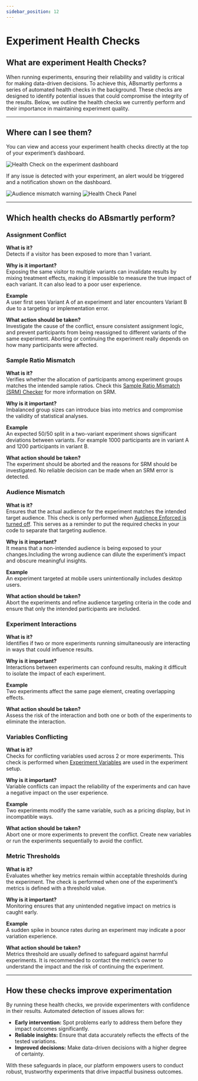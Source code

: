 ```yaml
---
sidebar_position: 12
---
```



# Experiment Health Checks


## What are experiment Health Checks?

When running experiments, ensuring their reliability and validity is critical for making data-driven decisions. To achieve this, ABsmartly performs a series of automated health checks in the background. These checks are designed to identify potential issues that could compromise the integrity of the results. Below, we outline the health checks we currently perform and their importance in maintaining experiment quality.

---
## Where can I see them?
You can view and access your experiment health checks directly at the top of your experiment’s dashboard.


<Image img="experiment-dashboard/health-checks-0-6.png" alt="Health Check on the experiment dashboard" maxWidth="60rem" />

 If any issue is detected with your experiment, an alert would be triggered and a notification shown on the dashboard.

<Image img="experiment-dashboard/health-checks-audience-mismatch.png" alt="Audience mismatch warning" maxWidth="60rem" />

<Image img="experiment-dashboard/health-checks-panel.png" alt="Health Check Panel" maxWidth="25rem" />

--- 
## Which health checks do ABsmartly perform?

### Assignment Conflict

**What is it?**  
Detects if a visitor has been exposed to more than 1 variant.  

**Why is it important?**  
Exposing the same visitor to multiple variants can invalidate results by mixing treatment effects, making it impossible to measure the true impact of each variant. It can also lead to a poor user experience.

**Example**  
A user first sees Variant A of an experiment and later encounters Variant B due to a targeting or implementation error.

**What action should be taken?**  
Investigate the cause of the conflict, ensure consistent assignment logic, and prevent participants from being reassigned to different variants of the same experiment. Aborting or continuing the experiment really depends on how many participants were affected.


### Sample Ratio Mismatch
**What is it?**  
Verifies whether the allocation of participants among experiment groups matches the intended sample ratios. Check this [Sample Ratio Mismatch (SRM) Checker](https://www.lukasvermeer.nl/srm/) for more information on SRM.

**Why is it important?**  
Imbalanced group sizes can introduce bias into metrics and compromise the validity of statistical analyses.

**Example**  
An expected 50/50 split in a two-variant experiment shows significant deviations between variants. For example 1000 participants are in variant A and 1200 participants in variant B.

**What action should be taken?**  
The experiment should be aborted and the reasons for SRM should be investigated. No reliable decision can be made when an SRM error is detected.


### Audience Mismatch
**What is it?**  
Ensures that the actual audience for the experiment matches the intended target audience.  This check is only performed when [Audience Enforced is turned off](/docs/web-console-docs/creating-an-experiment#targeting-audience). This serves as a reminder to put the required checks in your code to separate that targeting audience.

**Why is it important?**  
It means that a non-intended audience is being exposed to your changes.Including the wrong audience can dilute the experiment’s impact and obscure meaningful insights.

**Example**  
An experiment targeted at mobile users unintentionally includes desktop users.

**What action should be taken?**  
Abort the experiments and refine audience targeting criteria in the code and ensure that only the intended participants are included.


### Experiment Interactions
**What is it?**  
Identifies if two or more experiments running simultaneously are interacting in ways that could influence results.  

**Why is it important?**  
Interactions between experiments can confound results, making it difficult to isolate the impact of each experiment.

**Example**  
Two experiments affect the same page element, creating overlapping effects.

**What action should be taken?**  
Assess the risk of the interaction and both one or both of the experiments to eliminate the interaction.


### Variables Conflicting
**What is it?**  
Checks for conflicting variables used across 2 or more experiments. This check is performed when [Experiment Variables](/docs/web-console-docs/creating-an-experiment#variant-variables) are used in the experiment setup.

**Why is it important?**  
Variable conflicts can impact the reliability of the experiments and can have a negative impact on the user experience.

**Example**  
Two experiments modify the same variable, such as a pricing display, but in incompatible ways.

**What action should be taken?**  
Abort one or more experiments to prevent the conflict. Create new variables or run the experiments sequentially to avoid the conflict.


### Metric Thresholds
**What is it?**  
Evaluates whether key metrics remain within acceptable thresholds during the experiment. The check is performed when one of the experiment’s metrics is defined with a threshold value.

**Why is it important?**  
Monitoring ensures that any unintended negative impact on metrics is caught early.

**Example**  
A sudden spike in bounce rates during an experiment may indicate a poor variation experience.

**What action should be taken?**  
Metrics threshold are usually defined to safeguard against harmful experiments. It is recommended to contact the metric’s owner to understand the impact and the risk of continuing the experiment.

---

## How these checks improve experimentation

By running these health checks, we provide experimenters with confidence in their results. Automated detection of issues allows for:

- **Early intervention:** Spot problems early to address them before they impact outcomes significantly.
- **Reliable insights:** Ensure that data accurately reflects the effects of the tested variations.
- **Improved decisions:** Make data-driven decisions with a higher degree of certainty.

With these safeguards in place, our platform empowers users to conduct robust, trustworthy experiments that drive impactful business outcomes.




